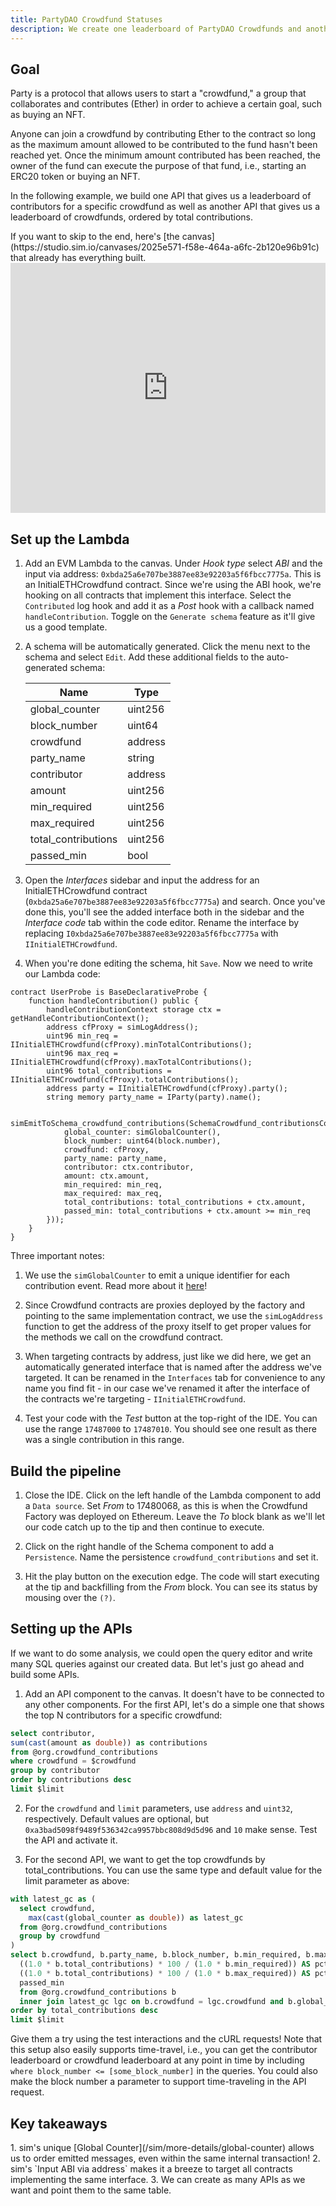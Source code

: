 ```yaml
---
title: PartyDAO Crowdfund Statuses
description: We create one leaderboard of PartyDAO Crowdfunds and another of contributors within a crowdfund
---
```


## Goal

Party is a protocol that allows users to start a "crowdfund," a group that collaborates and contributes (Ether) in order to achieve a certain goal, such as buying an NFT.

Anyone can join a crowdfund by contributing Ether to the contract so long as the maximum amount allowed to be contributed to the fund hasn't been reached yet. Once the minimum amount contributed has been reached, the owner of the fund can execute the purpose of that fund, i.e., starting an ERC20 token or buying an NFT.

In the following example, we build one API that gives us a leaderboard of contributors for a specific crowdfund as well as another API that gives us a leaderboard of crowdfunds, ordered by total contributions.

<Note>
If you want to skip to the end, here's [the canvas](https://studio.sim.io/canvases/2025e571-f58e-464a-a6fc-2b120e96b91c) that already has everything built.
</Note>

<iframe 
  src="https://studio.sim.io/embed/2025e571-f58e-464a-a6fc-2b120e96b91c" 
  title="PartyDAO Crowdfund Canvas" 
  width="100%" 
  height="400px" 
  frameborder="0">
</iframe>

## Set up the Lambda

1. Add an EVM Lambda to the canvas. Under *Hook type* select *ABI* and the input via address: `0xbda25a6e707be3887ee83e92203a5f6fbcc7775a`. This is an InitialETHCrowdfund contract. Since we're using the ABI hook, we're hooking on all contracts that implement this interface. Select the `Contributed` log hook and add it as a *Post* hook with a callback named `handleContribution`. Toggle on the `Generate schema` feature as it'll give us a good template.

2. A schema will be automatically generated. Click the menu next to the schema and select `Edit`. Add these additional fields to the auto-generated schema:

   | Name                 | Type    |
   | -------------------- | ------- |
   | global\_counter      | uint256 |
   | block\_number        | uint64  |
   | crowdfund            | address |
   | party\_name          | string  |
   | contributor          | address |
   | amount               | uint256 |
   | min\_required        | uint256 |
   | max\_required        | uint256 |
   | total\_contributions | uint256 |
   | passed\_min          | bool    |

3. Open the *Interfaces* sidebar and input the address for an InitialETHCrowdfund contract (`0xbda25a6e707be3887ee83e92203a5f6fbcc7775a`) and search. Once you've done this, you'll see the added interface both in the sidebar and the *Interface code* tab within the code editor. Rename the interface by replacing `I0xbda25a6e707be3887ee83e92203a5f6fbcc7775a` with `IInitialETHCrowdfund`.

4. When you're done editing the schema, hit `Save`. Now we need to write our Lambda code:

```solidity
contract UserProbe is BaseDeclarativeProbe {
    function handleContribution() public {
        handleContributionContext storage ctx = getHandleContributionContext();
        address cfProxy = simLogAddress();
        uint96 min_req = IInitialETHCrowdfund(cfProxy).minTotalContributions();
        uint96 max_req = IInitialETHCrowdfund(cfProxy).maxTotalContributions();
        uint96 total_contributions = IInitialETHCrowdfund(cfProxy).totalContributions();
        address party = IInitialETHCrowdfund(cfProxy).party();
        string memory party_name = IParty(party).name();
        
        simEmitToSchema_crowdfund_contributions(SchemaCrowdfund_contributionsColumns({
            global_counter: simGlobalCounter(),
            block_number: uint64(block.number),
            crowdfund: cfProxy,
            party_name: party_name,
            contributor: ctx.contributor,
            amount: ctx.amount,
            min_required: min_req,
            max_required: max_req,
            total_contributions: total_contributions + ctx.amount,
            passed_min: total_contributions + ctx.amount >= min_req
        }));
    }
}
```

<Warning>
Three important notes:

1. We use the `simGlobalCounter` to emit a unique identifier for each contribution event. Read more about it [here](/sim/more-details/global-counter)!

2. Since Crowdfund contracts are proxies deployed by the factory and pointing to the same implementation contract, we use the `simLogAddress` function to get the address of the proxy itself to get proper values for the methods we call on the crowdfund contract.

3. When targeting contracts by address, just like we did here, we get an automatically generated interface that is named after the address we've targeted. It can be renamed in the `Interfaces` tab for convenience to any name you find fit - in our case we've renamed it after the interface of the contracts we're targeting - `IInitialETHCrowdfund`.
</Warning>

4. Test your code with the *Test* button at the top-right of the IDE. You can use the range `17487000` to `17487010`. You should see one result as there was a single contribution in this range.

## Build the pipeline

1. Close the IDE. Click on the left handle of the Lambda component to add a `Data source`. Set *From* to 17480068, as this is when the Crowdfund Factory was deployed on Ethereum. Leave the *To* block blank as we'll let our code catch up to the tip and then continue to execute.

2. Click on the right handle of the Schema component to add a `Persistence`. Name the persistence `crowdfund_contributions` and set it.

3. Hit the play button on the execution edge. The code will start executing at the tip and backfilling from the *From* block. You can see its status by mousing over the `(?)`.

## Setting up the APIs

If we want to do some analysis, we could open the query editor and write many SQL queries against our created data. But let's just go ahead and build some APIs. 

1. Add an API component to the canvas. It doesn't have to be connected to any other components. For the first API, let's do a simple one that shows the top N contributors for a specific crowdfund:

```sql
select contributor,
sum(cast(amount as double)) as contributions 
from @org.crowdfund_contributions
where crowdfund = $crowdfund
group by contributor
order by contributions desc
limit $limit
```

2. For the `crowdfund` and `limit` parameters, use `address` and  `uint32`, respectively. Default values are optional, but `0xa3bad5098f9489f536342ca9957bbc808d9d5d96` and `10` make sense. Test the API and activate it.

3. For the second API, we want to get the top crowdfunds by total\_contributions. You can use the same type and default value for the limit parameter as above:

```sql
with latest_gc as (
  select crowdfund,
    max(cast(global_counter as double)) as latest_gc
  from @org.crowdfund_contributions
  group by crowdfund
)
select b.crowdfund, b.party_name, b.block_number, b.min_required, b.max_required, b.total_contributions,
  ((1.0 * b.total_contributions) * 100 / (1.0 * b.min_required)) AS pct_of_min,
  ((1.0 * b.total_contributions) * 100 / (1.0 * b.max_required)) AS pct_of_max,
  passed_min
  from @org.crowdfund_contributions b
  inner join latest_gc lgc on b.crowdfund = lgc.crowdfund and b.global_counter = lgc.latest_gc
order by total_contributions desc
limit $limit
```

Give them a try using the test interactions and the cURL requests! Note that this setup also easily supports time-travel, i.e., you can get the contributor leaderboard or crowdfund leaderboard at any point in time by including `where block_number <= [some_block_number]` in the queries. You could also make the block number a parameter to support time-traveling in the API request.

## Key takeaways

<Tip>
1. sim's unique [Global Counter](/sim/more-details/global-counter) allows us to order emitted messages, even within the same internal transaction!
2. sim's `Input ABI via address` makes it a breeze to target all contracts implementing the same interface.
3. We can create as many APIs as we want and point them to the same table.
</Tip>
